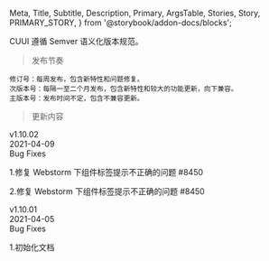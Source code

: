   Meta,
  Title,
  Subtitle,
  Description,
  Primary,
  ArgsTable,
  Stories,
  Story,
  PRIMARY_STORY,
} from '@storybook/addon-docs/blocks';

<Meta title="开发指南/更新日志" />

<style>{`

  .panel {
    display: block;
    border-radius: 5px;
    background-color: #fff;
    font-size: 14px;
    color: #000;
    border: 1px solid #e3e3e3;
    box-shadow: rgba(0, 0, 0, 0.08) 0 3px 10px 0;
    padding: 16px;
    margin: 10px;
    vertical-align: top;
  }

  .panel > div:nth-child(1),:nth-child(3) {
      font-weight: 700;
  }
  .panel > div:nth-child(2) {
      width: 100px;
      margin: 10px;
      text-align: center;
      border-radius: 10px;
      background:#ddd;
      font-size: 12px;
  }
  .panel > div:nth-child(4) {
      font-size: 12px;
      text-indent: 15px;
      word-wrap：break-word;
  }

`}</style>


<Title> 更新日志 </Title>

CUUI 遵循 Semver 语义化版本规范。

> 发布节奏

    修订号：每周发布，包含新特性和问题修复。
    次版本号：每隔一至二个月发布，包含新特性和较大的功能更新，向下兼容。
    主版本号：发布时间不定，包含不兼容更新。

<!--- This is your Story template function, shown here in React -->

> 更新内容

<div className="panel">
    <div>v1.10.02</div>
    <div>2021-04-09</div>
    <div> Bug Fixes</div>
    <div>
      <p> 1.修复 Webstorm 下组件标签提示不正确的问题 #8450 </p>
      <p> 2.修复 Webstorm 下组件标签提示不正确的问题 #8450 </p>
    </div>
</div>

<div className="panel">
    <div>v1.10.01</div>
    <div>2021-04-05</div>
    <div> Bug Fixes</div>
    <div>
      <p> 1.初始化文档</p>
    </div>
</div>



